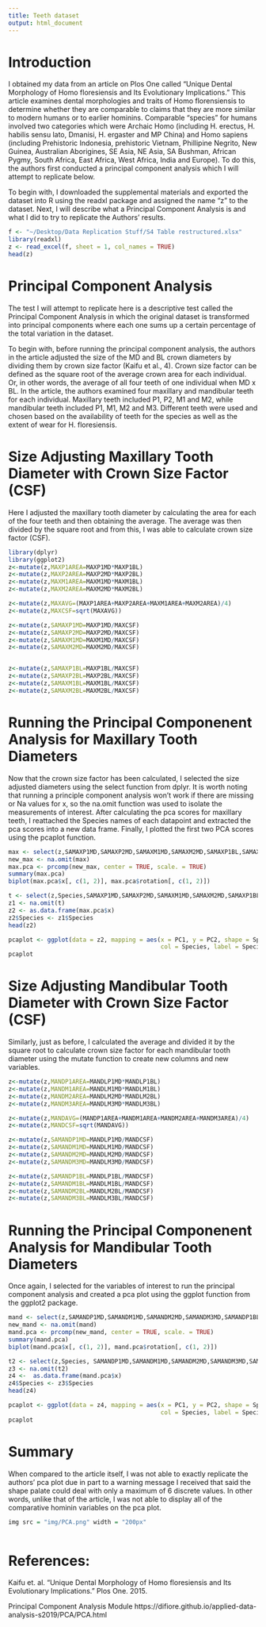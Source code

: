```yaml
---
title: Teeth dataset
output: html_document
---
```

# Introduction
I obtained my data from an article on Plos One called "Unique Dental Morphology of Homo floresiensis and Its Evolutionary Implications." This article examines dental morphologies and traits of Homo florensiensis to determine whether they are comparable to claims that they are more similar to modern humans or to earlier hominins. Comparable "species" for humans involved two categories which were Archaic Homo (including H. erectus, H. habilis sensu lato, Dmanisi, H. ergaster and MP China) and Homo sapiens (including Prehistoric Indonesia, prehistoric Vietnam, Phillipine Negrito, New Guinea, Australian Aborigines, SE Asia, NE Asia, SA Bushman, African Pygmy, South Africa, East Africa, West Africa, India and Europe). To do this, the authors first conducted a principal component analysis which I will attempt to replicate below. 

To begin with, I downloaded the supplemental materials and exported the dataset into R using the readxl package and assigned the name "z" to the dataset. Next, I will describe what a Principal Component Analysis is and what I did to try to replicate the Authors' results.


```r
f <- "~/Desktop/Data Replication Stuff/S4 Table restructured.xlsx"
library(readxl)
z <- read_excel(f, sheet = 1, col_names = TRUE)
head(z)
```

# Principal Component Analysis
The test I will attempt to replicate here is a descriptive test called the Principal Component Analysis in which the original dataset is transformed into principal components where each one sums up a certain percentage of the total variation in the dataset.

To begin with, before running the principal component analysis, the authors in the article adjusted the size of the MD and BL crown diameters by dividing them by crown size factor (Kaifu et al., 4). Crown size factor can be defined as the square root of the average crown area for each individual. Or, in other words, the average of all four teeth of one individual when MD x BL. In the article, the authors examined four maxillary and mandibular teeth for each individual. Maxillary teeth included P1, P2, M1 and M2, while mandibular teeth included P1, M1, M2 and M3. Different teeth were used and chosen based on the availability of teeth for the species as well as the extent of wear for H. floresiensis.

# Size Adjusting Maxillary Tooth Diameter with Crown Size Factor (CSF)

Here I adjusted the maxillary tooth diameter by calculating the area for each of the four teeth and then obtaining the average. The average was then divided by the square root and from this, I was able to calculate crown size factor (CSF).

```r
library(dplyr)
library(ggplot2)
z<-mutate(z,MAXP1AREA=MAXP1MD*MAXP1BL)
z<-mutate(z,MAXP2AREA=MAXP2MD*MAXP2BL)
z<-mutate(z,MAXM1AREA=MAXM1MD*MAXM1BL)
z<-mutate(z,MAXM2AREA=MAXM2MD*MAXM2BL)

z<-mutate(z,MAXAVG=(MAXP1AREA+MAXP2AREA+MAXM1AREA+MAXM2AREA)/4)
z<-mutate(z,MAXCSF=sqrt(MAXAVG))

z<-mutate(z,SAMAXP1MD=MAXP1MD/MAXCSF)
z<-mutate(z,SAMAXP2MD=MAXP2MD/MAXCSF)
z<-mutate(z,SAMAXM1MD=MAXM1MD/MAXCSF)
z<-mutate(z,SAMAXM2MD=MAXM2MD/MAXCSF)


z<-mutate(z,SAMAXP1BL=MAXP1BL/MAXCSF)
z<-mutate(z,SAMAXP2BL=MAXP2BL/MAXCSF)
z<-mutate(z,SAMAXM1BL=MAXM1BL/MAXCSF)
z<-mutate(z,SAMAXM2BL=MAXM2BL/MAXCSF)

```

# Running the Principal Componenent Analysis for Maxillary Tooth Diameters

Now that the crown size factor has been calculated, I selected the size adjusted diameters using the select function from dplyr. It is worth noting that running a principle component analysis won't work if there are missing or Na values for x, so the na.omit function was used to isolate the measurements of interest. After calculating the pca scores for maxillary teeth, I reattached the Species names of each datapoint and extracted the pca scores into a new data frame. Finally, I plotted the first two PCA scores using the pcaplot function.

```r
max <- select(z,SAMAXP1MD,SAMAXP2MD,SAMAXM1MD,SAMAXM2MD,SAMAXP1BL,SAMAXP2BL,SAMAXM1BL,SAMAXM2BL)
new_max <- na.omit(max)
max.pca <- prcomp(new_max, center = TRUE, scale. = TRUE)
summary(max.pca)
biplot(max.pca$x[, c(1, 2)], max.pca$rotation[, c(1, 2)])

t <- select(z,Species,SAMAXP1MD,SAMAXP2MD,SAMAXM1MD,SAMAXM2MD,SAMAXP1BL,SAMAXP2BL,SAMAXM1BL,SAMAXM2BL)
z1 <- na.omit(t)
z2 <- as.data.frame(max.pca$x)
z2$Species <- z1$Species
head(z2)

pcaplot <- ggplot(data = z2, mapping = aes(x = PC1, y = PC2, shape = Species, 
                                           col = Species, label = Species)) + geom_point()
pcaplot
```

# Size Adjusting Mandibular Tooth Diameter with Crown Size Factor (CSF)

Similarly, just as before, I calculated the average and divided it by the square root to calculate crown size factor for each mandibular tooth diameter using the mutate function to create new columns and new variables.

```r
z<-mutate(z,MANDP1AREA=MANDLP1MD*MANDLP1BL)
z<-mutate(z,MANDM1AREA=MANDLM1MD*MANDLM1BL)
z<-mutate(z,MANDM2AREA=MANDLM2MD*MANDLM2BL)
z<-mutate(z,MANDM3AREA=MANDLM3MD*MANDLM3BL)

z<-mutate(z,MANDAVG=(MANDP1AREA+MANDM1AREA+MANDM2AREA+MANDM3AREA)/4)
z<-mutate(z,MANDCSF=sqrt(MANDAVG))

z<-mutate(z,SAMANDP1MD=MANDLP1MD/MANDCSF)
z<-mutate(z,SAMANDM1MD=MANDLM1MD/MANDCSF)
z<-mutate(z,SAMANDM2MD=MANDLM2MD/MANDCSF)
z<-mutate(z,SAMANDM3MD=MANDLM3MD/MANDCSF)

z<-mutate(z,SAMANDP1BL=MANDLP1BL/MANDCSF)
z<-mutate(z,SAMANDM1BL=MANDLM1BL/MANDCSF)
z<-mutate(z,SAMANDM2BL=MANDLM2BL/MANDCSF)
z<-mutate(z,SAMANDM3BL=MANDLM3BL/MANDCSF)

```

# Running the Principal Componenent Analysis for Mandibular Tooth Diameters

Once again, I selected for the variables of interest to run the principal component analysis and created a pca plot using the ggplot function from the ggplot2 package.


```r
mand <- select(z,SAMANDP1MD,SAMANDM1MD,SAMANDM2MD,SAMANDM3MD,SAMANDP1BL,SAMANDM1BL,SAMANDM2BL,SAMANDM3BL)
new_mand <- na.omit(mand)
mand.pca <- prcomp(new_mand, center = TRUE, scale. = TRUE)
summary(mand.pca)
biplot(mand.pca$x[, c(1, 2)], mand.pca$rotation[, c(1, 2)])

t2 <- select(z,Species, SAMANDP1MD,SAMANDM1MD,SAMANDM2MD,SAMANDM3MD,SAMANDP1BL,SAMANDM1BL,SAMANDM2BL,SAMANDM3BL)
z3 <- na.omit(t2)
z4 <-  as.data.frame(mand.pca$x)
z4$Species <- z3$Species
head(z4)

pcaplot <- ggplot(data = z4, mapping = aes(x = PC1, y = PC2, shape = Species, 
                                           col = Species, label = Species)) + geom_point()
pcaplot
```

# Summary

When compared to the article itself, I was not able to exactly replicate the authors' pca plot due in part to a warning message I received that said the shape palate could deal with only a maximum of 6 discrete values. In other words, unlike that of the article, I was not able to display all of the comparative hominin variables on the pca plot.


```r
img src = "img/PCA.png" width = "200px"

```



```r

```

# References:
Kaifu et. al. "Unique Dental Morphology of Homo floresiensis and Its Evolutionary Implications." Plos One. 2015.

Principal Component Analysis Module https://difiore.github.io/applied-data-analysis-s2019/PCA/PCA.html
